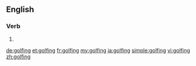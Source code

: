 ==English==

===Verb===
{{head|en}}

# {{present participle of|golf}}

[[de:golfing]]
[[et:golfing]]
[[fr:golfing]]
[[my:golfing]]
[[ja:golfing]]
[[simple:golfing]]
[[vi:golfing]]
[[zh:golfing]]